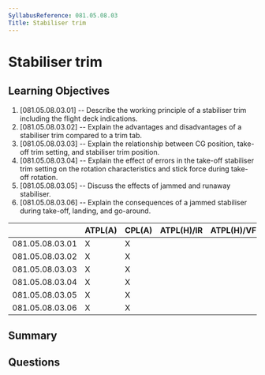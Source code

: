 ```yaml
---
SyllabusReference: 081.05.08.03
Title: Stabiliser trim
---
```


# Stabiliser trim

## Learning Objectives

1. [081.05.08.03.01] -- Describe the working principle of a stabiliser trim
   including the flight deck indications.
2. [081.05.08.03.02] -- Explain the advantages and disadvantages of a stabiliser
   trim compared to a trim tab.
3. [081.05.08.03.03] -- Explain the relationship between CG position, take-off
   trim setting, and stabiliser trim position.
4. [081.05.08.03.04] -- Explain the effect of errors in the take-off stabiliser
   trim setting on the rotation characteristics and stick force during take-off
   rotation.
5. [081.05.08.03.05] -- Discuss the effects of jammed and runaway stabiliser.
6. [081.05.08.03.06] -- Explain the consequences of a jammed stabiliser during
   take-off, landing, and go-around.

|                 | ATPL(A) | CPL(A) | ATPL(H)/IR | ATPL(H)/VFR | CPL(H) | IR  | CBIR(A) |
| --------------- | ------- | ------ | ---------- | ----------- | ------ | --- | ------- |
| 081.05.08.03.01 | X       | X      |            |             |        |     |         |
| 081.05.08.03.02 | X       | X      |            |             |        |     |         |
| 081.05.08.03.03 | X       | X      |            |             |        |     |         |
| 081.05.08.03.04 | X       | X      |            |             |        |     |         |
| 081.05.08.03.05 | X       | X      |            |             |        |     |         |
| 081.05.08.03.06 | X       | X      |            |             |        |     |         |

## Summary

## Questions
